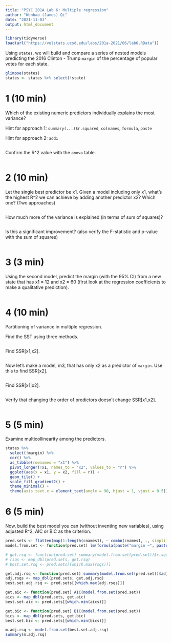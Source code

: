 ```yaml
---
title: "PSYC 201A Lab 6: Multiple regression"
author: "Wenhao (James) Qi"
date: "2021-11-03"
output: html_document
---
```


```r
library(tidyverse)
load(url("https://vulstats.ucsd.edu/labs/201a-2021/06/lab6.RData"))
```

Using `states`, we will build and compare a series of nested models predicting the 2016 Clinton - Trump `margin` of the percentage of popular votes for each state.

```r
glimpse(states)
states <- states %>% select(!state)
```

# 1 (10 min)

Which of the existing numeric predictors individually explains the most variance?

Hint for approach 1: `summary(...)$r.squared`, `colnames`, `formula`, `paste`

Hint for approach 2: `add1`

```r

```

Confirm the R^2 value with the `anova` table.

```r

```

# 2 (10 min)

Let the single best predictor be x1.  Given a model including only x1, what's the highest R^2 we can achieve by adding another predictor x2?  Which one?  (Two approaches)

```r

```

How much more of the variance is explained (in terms of sum of squares)?

```r

```

Is this a significant improvement?  (also verify the F-statistic and p-value with the sum of squares)

```r

```

# 3 (3 min)

Using the second model, predict the margin (with the 95% CI) from a new state that has x1 = 12 and x2 = 60 (first look at the regression coefficients to make a qualitative prediction).

```r

```

# 4 (10 min)

Partitioning of variance in multiple regression.

Find the SST using three methods.

```r

```

Find SSR[x1,x2].

```r

```

Now let's make a model, m3, that has only x2 as a predictor of `margin`.  Use this to find SSR[x2].

```r

```

Find SSR[x1|x2].

```r

```

Verify that changing the order of predictors doesn't change SSR[x1,x2].

```r

```

# 5 (5 min)

Examine multicollinearity among the predictors.

```r
states %>%
  select(!margin) %>%
  cor() %>%
  as_tibble(rownames = "x1") %>%
  pivot_longer(!x1, names_to = "x2", values_to = "r") %>%
  ggplot(aes(x = x1, y = x2, fill = r)) +
  geom_tile() +
  scale_fill_gradient2() +
  theme_minimal() +
  theme(axis.text.x = element_text(angle = 90, hjust = 1, vjust = 0.5))
```

# 6 (5 min)

Now, build the best model you can (without inventing new variables), using adjusted R^2, AIC or BIC as the criterion.

```r
pred.sets <- flatten(map(1:length(cnames1), ~ combn(cnames1, ., simplify = F)))
model.from.set <- function(pred.set) lm(formula(paste("margin ~", paste(pred.set, collapse = "+"))), states)

# get.rsq <- function(pred.set) summary(model.from.set(pred.set))$r.squared
# rsqs <- map_dbl(pred.sets, get.rsq)
# best.set.rsq <- pred.sets[[which.max(rsqs)]]

get.adj.rsq <- function(pred.set) summary(model.from.set(pred.set))$adj.r.squared
adj.rsqs <- map_dbl(pred.sets, get.adj.rsq)
best.set.adj.rsq <- pred.sets[[which.max(adj.rsqs)]]

get.aic <- function(pred.set) AIC(model.from.set(pred.set))
aics <- map_dbl(pred.sets, get.aic)
best.set.aic <- pred.sets[[which.min(aics)]]

get.bic <- function(pred.set) BIC(model.from.set(pred.set))
bics <- map_dbl(pred.sets, get.bic)
best.set.bic <- pred.sets[[which.min(bics)]]

m.adj.rsq <- model.from.set(best.set.adj.rsq)
summary(m.adj.rsq)
```

